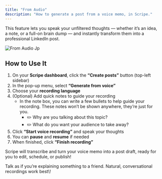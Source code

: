 ```yaml
---
title: "From Audio"
description: "How to generate a post from a voice memo, in Scripe."
---
```


This feature lets you speak your unfiltered thoughts — whether it’s an idea, a note, or a full-on brain dump — and instantly transform them into a professional LinkedIn post.

![From Audio Jp](/images/from-audio.jpg)

## How to Use It

1. On your **Scripe dashboard**, click the **“Create posts”** button (top-left sidebar)
2. In the pop-up menu, select **“Generate from voice”**
3. Choose your **recording language**
4. (Optional) Add quick notes to guide your recording
   - In the note box, you can write a few bullets to help guide your recording. These notes won’t be shown anywhere, they’re just for you.
     - ✏️ Why are you talking about this topic?
     - ✏️ What do you want your audience to take away?
5. Click **“Start voice recording”** and speak your thoughts
6. You can **pause** and **resume** if needed
7. When finished, click **“Finish recording”**

Scripe will transcribe and turn your voice memo into a post draft, ready for you to edit, schedule, or publish\!

<Tip>
  Talk as if you’re explaining something to a friend. Natural, conversational recordings work best\!
</Tip>